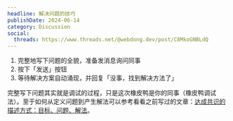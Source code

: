 ```yaml
---
headline: 解决问题的技巧
publishDate: 2024-06-14
category: Discussion
social:
  threads: https://www.threads.net/@webdong.dev/post/C8MkoGNBLdQ
---
```


1. 完整地写下问题的全貌，准备发消息询问同事
2. 按下「发送」按钮
3. 等待解决方案自动涌现，并回复「没事，找到解决方法了」

完整写下问题其实就是调试的过程，只是这次橡皮鸭是你的同事（橡皮鸭调试法）。至于如何从定义问题到产生解法可以参考看看之前写过的文章：[达成共识的描述方式：目标、问题、解法](https://www.webdong.dev/post/background-problem-solution/)。
